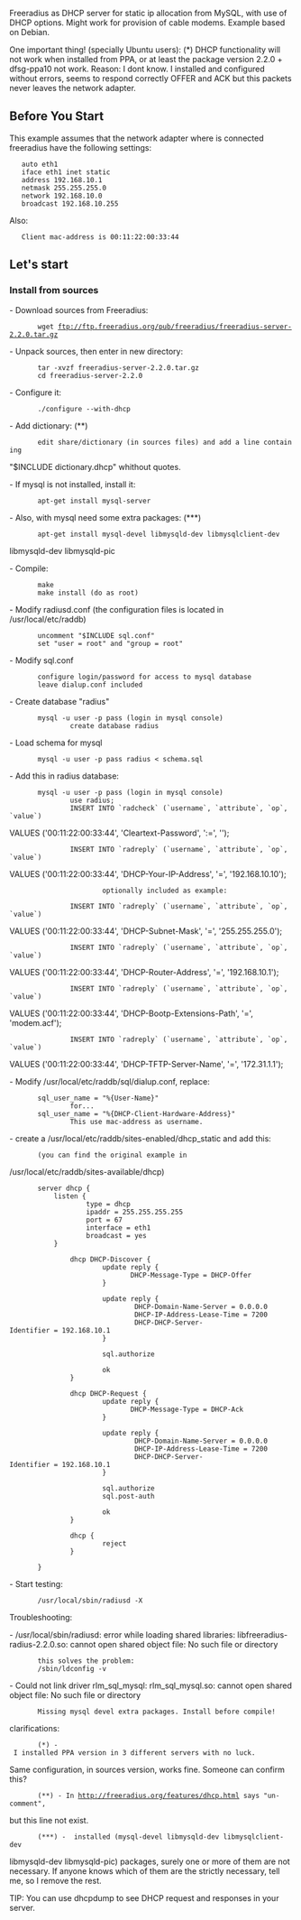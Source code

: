 Freeradius as DHCP server for static ip allocation from MySQL, with
use of DHCP options.
Might work for provision of cable modems.
Example based on Debian.

One important thing! (specially Ubuntu users):  (*)
DHCP functionality will not work when installed from PPA, or at least
the package version 2.2.0 + dfsg-ppa10 not work.
Reason: I dont know. I installed and configured without errors, seems
to respond correctly OFFER and ACK but this packets never leaves the
network adapter.

==Before You Start==

This example assumes that the network adapter where is connected freeradius have the following settings:

    auto eth1
    iface eth1 inet static
    address 192.168.10.1
    netmask 255.255.255.0
    network 192.168.10.0
    broadcast 192.168.10.255

Also:

    Client mac-address is 00:11:22:00:33:44


==Let's start==

===Install from sources===

- Download sources from Freeradius:
        wget ftp://ftp.freeradius.org/pub/freeradius/freeradius-server-2.2.0.tar.gz

- Unpack sources, then enter in new directory:
        tar -xvzf freeradius-server-2.2.0.tar.gz
        cd freeradius-server-2.2.0

- Configure it:
        ./configure --with-dhcp

- Add dictionary:           (**)
        edit share/dictionary (in sources files) and add a line containing
"$INCLUDE dictionary.dhcp" whithout quotes.

- If mysql is not installed, install it:
        apt-get install mysql-server

- Also, with mysql need some extra packages:    (***)
        apt-get install mysql-devel libmysqld-dev libmysqlclient-dev
libmysqld-dev libmysqld-pic

- Compile:
        make
        make install (do as root)

- Modify radiusd.conf (the configuration files is located in
/usr/local/etc/raddb)
        uncomment "$INCLUDE sql.conf"
        set "user = root" and "group = root"

- Modify sql.conf
        configure login/password for access to mysql database
        leave dialup.conf included

- Create database "radius"
        mysql -u user -p pass (login in mysql console)
                create database radius

- Load schema for mysql
        mysql -u user -p pass radius < schema.sql

- Add this in radius database:
        mysql -u user -p pass (login in mysql console)
                use radius;
                INSERT INTO `radcheck` (`username`, `attribute`, `op`, `value`)
VALUES ('00:11:22:00:33:44', 'Cleartext-Password', ':=', '');
                INSERT INTO `radreply` (`username`, `attribute`, `op`, `value`)
VALUES ('00:11:22:00:33:44', 'DHCP-Your-IP-Address', '=',
'192.168.10.10');

                        optionally included as example:

                INSERT INTO `radreply` (`username`, `attribute`, `op`, `value`)
VALUES ('00:11:22:00:33:44', 'DHCP-Subnet-Mask', '=',
'255.255.255.0');
                INSERT INTO `radreply` (`username`, `attribute`, `op`, `value`)
VALUES ('00:11:22:00:33:44', 'DHCP-Router-Address', '=',
'192.168.10.1');
                INSERT INTO `radreply` (`username`, `attribute`, `op`, `value`)
VALUES ('00:11:22:00:33:44', 'DHCP-Bootp-Extensions-Path', '=',
'modem.acf');
                INSERT INTO `radreply` (`username`, `attribute`, `op`, `value`)
VALUES ('00:11:22:00:33:44', 'DHCP-TFTP-Server-Name', '=',
'172.31.1.1');

- Modify /usr/local/etc/raddb/sql/dialup.conf, replace:
        sql_user_name = "%{User-Name}"
                for...
        sql_user_name = "%{DHCP-Client-Hardware-Address}"
                This use mac-address as username.

- create a /usr/local/etc/raddb/sites-enabled/dhcp_static and add this:
        (you can find the original example in
/usr/local/etc/raddb/sites-available/dhcp)

        server dhcp {
            listen {
                    type = dhcp
                    ipaddr = 255.255.255.255
                    port = 67
                    interface = eth1
                    broadcast = yes
            }

                dhcp DHCP-Discover {
                        update reply {
                               DHCP-Message-Type = DHCP-Offer
                        }

                        update reply {
                                DHCP-Domain-Name-Server = 0.0.0.0
                                DHCP-IP-Address-Lease-Time = 7200
                                DHCP-DHCP-Server-Identifier = 192.168.10.1
                        }

                        sql.authorize

                        ok
                }

                dhcp DHCP-Request {
                        update reply {
                               DHCP-Message-Type = DHCP-Ack
                        }

                        update reply {
                                DHCP-Domain-Name-Server = 0.0.0.0
                                DHCP-IP-Address-Lease-Time = 7200
                                DHCP-DHCP-Server-Identifier = 192.168.10.1
                        }

                        sql.authorize
                        sql.post-auth

                        ok
                }

                dhcp {
                        reject
                }

        }

- Start testing:
        /usr/local/sbin/radiusd -X


Troubleshooting:

- /usr/local/sbin/radiusd: error while loading shared libraries:
libfreeradius-radius-2.2.0.so: cannot open shared object file: No such
file or directory
        this solves the problem:
        /sbin/ldconfig -v

- Could not link driver rlm_sql_mysql: rlm_sql_mysql.so: cannot open
shared object file: No such file or directory
        Missing mysql devel extra packages. Install before compile!


clarifications:
        (*) - I installed PPA version in 3 different servers with no luck.
Same configuration, in sources version, works fine. Someone can
confirm this?
        (**) - In http://freeradius.org/features/dhcp.html says "un-comment",
but this line not exist.
        (***) -  installed (mysql-devel libmysqld-dev libmysqlclient-dev
libmysqld-dev libmysqld-pic) packages, surely one or more of them are
not necessary. If anyone knows which of them are the strictly
necessary, tell me, so I remove the rest.


TIP: You can use dhcpdump to see DHCP request and responses in your server.